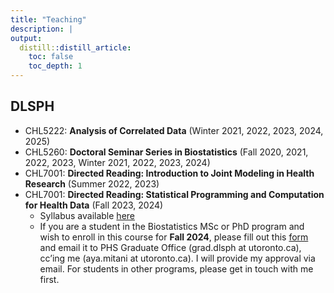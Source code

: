 ```yaml
---
title: "Teaching"
description: |
output:
  distill::distill_article:
    toc: false
    toc_depth: 1    
---
```


## DLSPH

* CHL5222: **Analysis of Correlated Data** (Winter 2021, 2022, 2023, 2024, 2025)
* CHL5260: **Doctoral Seminar Series in Biostatistics** (Fall 2020, 2021, 2022, 2023, Winter 2021, 2022, 2023, 2024)
* CHL7001: **Directed Reading: Introduction to Joint Modeling in Health Research** (Summer 2022, 2023)
* CHL7001: **Directed Reading: Statistical Programming and Computation for Health Data** (Fall 2023, 2024)
  + Syllabus available [here](syllabus_statprog.pdf)
  + If you are a student in the Biostatistics MSc or PhD program and wish to enroll in this course for **Fall 2024**, please fill out this [form](ReadingCourse_AMitani.pdf) and email it to PHS Graduate Office (grad.dlsph at utoronto.ca), cc'ing me (aya.mitani at utoronto.ca). I will provide my approval via email. For students in other programs, please get in touch with me first.
